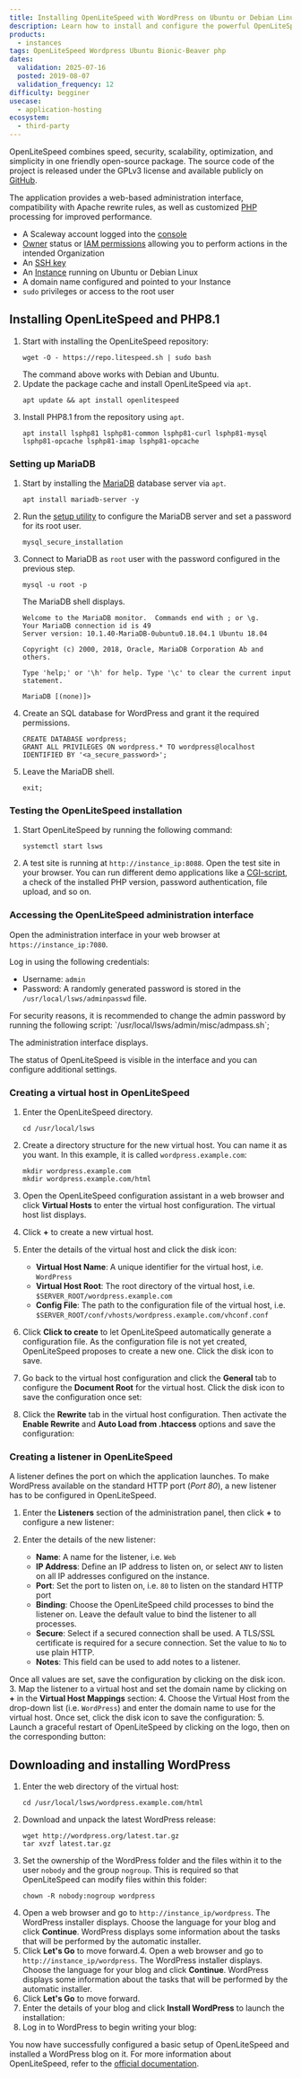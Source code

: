 ```yaml
---
title: Installing OpenLiteSpeed with WordPress on Ubuntu or Debian Linux
description: Learn how to install and configure the powerful OpenLiteSpeed web server on Ubuntu or Debian Linux. This comprehensive guide provides step-by-step instructions to help you get started quickly and efficiently.
products:
  - instances
tags: OpenLiteSpeed Wordpress Ubuntu Bionic-Beaver php
dates:
  validation: 2025-07-16
  posted: 2019-08-07
  validation_frequency: 12
difficulty: begginer
usecase:
  - application-hosting
ecosystem:
  - third-party
---
```




OpenLiteSpeed combines speed, security, scalability, optimization, and simplicity in one friendly open-source package. The source code of the project is released under the GPLv3 license and available publicly on [GitHub](https://github.com/litespeedtech/openlitespeed).

The application provides a web-based administration interface, compatibility with Apache rewrite rules, as well as customized [PHP](https://php.net) processing for improved performance.

<Requirements />

- A Scaleway account logged into the [console](https://console.scaleway.com)
- [Owner](/iam/concepts/#owner) status or [IAM permissions](/iam/concepts/#permission) allowing you to perform actions in the intended Organization
- An [SSH key](/organizations-and-projects/how-to/create-ssh-key/)
- An [Instance](/instances/how-to/create-an-instance/) running on Ubuntu or Debian Linux
- A domain name configured and pointed to your Instance
- `sudo` privileges or access to the root user

## Installing OpenLiteSpeed and PHP8.1

1. Start with installing the OpenLiteSpeed repository:
    ```
    wget -O - https://repo.litespeed.sh | sudo bash
    ```
    <Message type="tip">
      The command above works with Debian and Ubuntu.
    </Message>
2. Update the package cache and install OpenLiteSpeed via `apt`.
    ```
    apt update && apt install openlitespeed
    ```
3. Install PHP8.1 from the repository using `apt`.
    ```
    apt install lsphp81 lsphp81-common lsphp81-curl lsphp81-mysql lsphp81-opcache lsphp81-imap lsphp81-opcache
    ```

### Setting up MariaDB

1. Start by installing the [MariaDB](https://mariadb.org/) database server via `apt`.
    ```
    apt install mariadb-server -y
    ```
2. Run the [setup utility](/tutorials/mariadb-ubuntu-bionic/#securing-mariadb) to configure the MariaDB server and set a password for its root user.
    ```
    mysql_secure_installation
    ```
3. Connect to MariaDB as `root` user with the password configured in the previous step.
    ```
    mysql -u root -p
    ```

    The MariaDB shell displays.

    ```
    Welcome to the MariaDB monitor.  Commands end with ; or \g.
    Your MariaDB connection id is 49
    Server version: 10.1.40-MariaDB-0ubuntu0.18.04.1 Ubuntu 18.04

    Copyright (c) 2000, 2018, Oracle, MariaDB Corporation Ab and others.

    Type 'help;' or '\h' for help. Type '\c' to clear the current input statement.

    MariaDB [(none)]>
    ```
4. Create an SQL database for WordPress and grant it the required permissions.
    ```
    CREATE DATABASE wordpress;
    GRANT ALL PRIVILEGES ON wordpress.* TO wordpress@localhost IDENTIFIED BY '<a_secure_password>';
    ```
5. Leave the MariaDB shell.
    ```
    exit;
    ```

### Testing the OpenLiteSpeed installation

1. Start OpenLiteSpeed by running the following command:
    ```
    systemctl start lsws
    ```
2. A test site is running at `http://instance_ip:8088`. Open the test site in your browser. You can run different demo applications like a [CGI-script](https://en.wikipedia.org/wiki/Common_Gateway_Interface), a check of the installed PHP version, password authentication, file upload, and so on.
    <Lightbox image={image} alt="" />

### Accessing the OpenLiteSpeed administration interface

Open the administration interface in your web browser at `https://instance_ip:7080`.

<Lightbox image={image2} alt="" />

Log in using the following credentials:

- Username: `admin`
- Password: A randomly generated password is stored in the `/usr/local/lsws/adminpasswd` file.

<Message type="important">
  For security reasons, it is recommended to change the admin password by running the following script: `/usr/local/lsws/admin/misc/admpass.sh`;
</Message>

The administration interface displays.

<Lightbox image={image3} alt="" />

The status of OpenLiteSpeed is visible in the interface and you can configure additional settings.

### Creating a virtual host in OpenLiteSpeed

1. Enter the OpenLiteSpeed directory.
    ```
    cd /usr/local/lsws
    ```
2. Create a directory structure for the new virtual host. You can name it as you want. In this example, it is called `wordpress.example.com`:
    ```
    mkdir wordpress.example.com
    mkdir wordpress.example.com/html
    ```
3. Open the OpenLiteSpeed configuration assistant in a web browser and click **Virtual Hosts** to enter the virtual host configuration. The virtual host list displays.
4. Click **+** to create a new virtual host.
5. Enter the details of the virtual host and click the disk icon:
    <Lightbox image={image4} alt="" />

    - **Virtual Host Name**: A unique identifier for the virtual host, i.e. `WordPress`
    - **Virtual Host Root**: The root directory of the virtual host, i.e. `$SERVER_ROOT/wordpress.example.com`
    - **Config File**: The path to the configuration file of the virtual host, i.e. `$SERVER_ROOT/conf/vhosts/wordpress.example.com/vhconf.conf`
6. Click **Click to create** to let OpenLiteSpeed automatically generate a configuration file. As the configuration file is not yet created, OpenLiteSpeed proposes to create a new one. Click the disk icon to save.
    <Lightbox image={image5} alt="" />
7. Go back to the virtual host configuration and click the **General** tab to configure the **Document Root** for the virtual host. Click the disk icon to save the configuration once set:
    <Lightbox image={image6} alt="" />
8. Click the **Rewrite** tab in the virtual host configuration. Then activate the **Enable Rewrite** and **Auto Load from .htaccess** options and save the configuration:
    <Lightbox image={image7} alt="" />

### Creating a listener in OpenLiteSpeed

A listener defines the port on which the application launches. To make WordPress available on the standard HTTP port (_Port 80_), a new listener has to be configured in OpenLiteSpeed.

1. Enter the **Listeners** section of the administration panel, then click **+** to configure a new listener:
    <Lightbox image={image8} alt="" />
2. Enter the details of the new listener:
    <Lightbox image={image9} alt="" />

    - **Name**: A name for the listener, i.e. `Web`
    - **IP Address**: Define an IP address to listen on, or select `ANY` to listen on all IP addresses configured on the instance.
    - **Port**: Set the port to listen on, i.e. `80` to listen on the standard HTTP port
    - **Binding**: Choose the OpenLiteSpeed child processes to bind the listener on. Leave the default value to bind the listener to all processes.
    - **Secure**: Select if a secured connection shall be used. A TLS/SSL certificate is required for a secure connection. Set the value to `No` to use plain HTTP.
    - **Notes**: This field can be used to add notes to a listener.

  Once all values are set, save the configuration by clicking on the disk icon.
3. Map the listener to a virtual host and set the domain name by clicking on **+** in the **Virtual Host Mappings** section:
    <Lightbox image={image10} alt="" />
4. Choose the Virtual Host from the drop-down list (i.e. `WordPress`) and enter the domain name to use for the virtual host. Once set, click the disk icon to save the configuration:
    <Lightbox image={image11} alt="" />
5. Launch a graceful restart of OpenLiteSpeed by clicking on the logo, then on the corresponding button:
    <Lightbox image={image12} alt="" />

## Downloading and installing WordPress

1. Enter the web directory of the virtual host:
    ```
    cd /usr/local/lsws/wordpress.example.com/html
    ```
2. Download and unpack the latest WordPress release:
    ```
    wget http://wordpress.org/latest.tar.gz
    tar xvzf latest.tar.gz
    ```
3. Set the ownership of the WordPress folder and the files within it to the user `nobody` and the group `nogroup`. This is required so that OpenLiteSpeed can modify files within this folder:
    ```
    chown -R nobody:nogroup wordpress
    ```
4. Open a web browser and go to `http://instance_ip/wordpress`. The WordPress installer displays. Choose the language for your blog and click **Continue**. WordPress displays some information about the tasks that will be performed by the automatic installer.
    <Lightbox image={image13} alt="" />
5. Click **Let's Go** to move forward.4. Open a web browser and go to `http://instance_ip/wordpress`. The WordPress installer displays. Choose the language for your blog and click **Continue**. WordPress displays some information about the tasks that will be performed by the automatic installer.
    <Lightbox image={image14} alt="" />
6. Click **Let's Go** to move forward.
7. Enter the details of your blog and click **Install WordPress** to launch the installation:
    <Lightbox image={image15} alt="" />
8. Log in to WordPress to begin writing your blog:
    <Lightbox image={image16} alt="" />

You now have successfully configured a basic setup of OpenLiteSpeed and installed a WordPress blog on it. For more information about OpenLiteSpeed, refer to the [official documentation](https://openlitespeed.org/kb/).